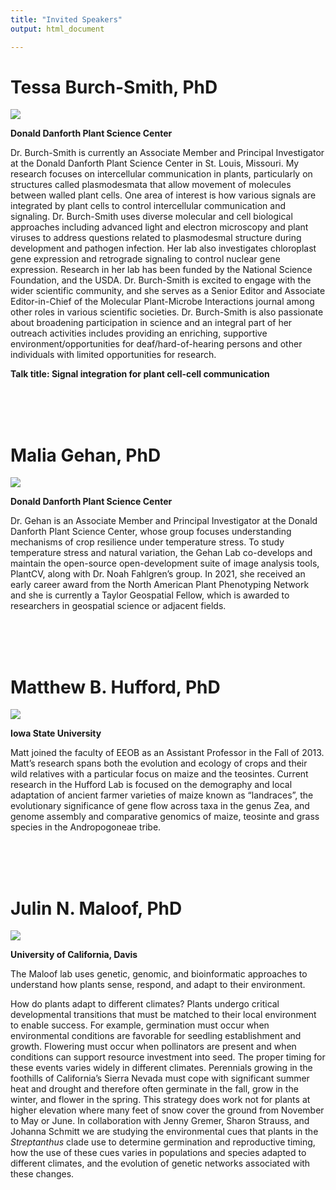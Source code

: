 ```yaml
---
title: "Invited Speakers"
output: html_document

---
```


# Tessa Burch-Smith, PhD

![](../figs25/TBS350x350.jpg)

**Donald Danforth Plant Science Center**

Dr. Burch-Smith is currently an Associate Member and Principal Investigator at the Donald Danforth Plant Science Center in St. Louis, Missouri. My research focuses on intercellular communication in plants, particularly on structures called plasmodesmata that allow movement of molecules between walled plant cells. One area of interest is how various signals are integrated by plant cells to control intercellular communication and signaling. Dr. Burch-Smith uses diverse molecular and cell biological approaches including advanced light and electron microscopy and plant viruses to address questions related to plasmodesmal structure during development and pathogen infection. Her lab also investigates chloroplast gene expression and retrograde signaling to control nuclear gene expression. Research in her lab has been funded by the National Science Foundation, and the USDA.  Dr. Burch-Smith is excited to engage with the wider scientific community, and she serves as a Senior Editor and Associate Editor-in-Chief of the Molecular Plant-Microbe Interactions journal among other roles in various scientific societies.  Dr. Burch-Smith is also passionate about broadening participation in science and an integral part of her outreach activities includes providing an enriching, supportive environment/opportunities for deaf/hard-of-hearing persons and other individuals with limited opportunities for research.

**Talk title: Signal integration for plant cell-cell communication**

<br /><br /><br />

# Malia Gehan, PhD

![](../figs25/MG350x350.jpg)

**Donald Danforth Plant Science Center**

Dr. Gehan is an Associate Member and Principal Investigator at the Donald Danforth Plant Science Center, whose group focuses understanding mechanisms of crop resilience under temperature stress. To study temperature stress and natural variation, the Gehan Lab co-develops and maintain the open-source open-development suite of image analysis tools, PlantCV, along with Dr. Noah Fahlgren’s group. In 2021, she received an early career award from the North American Plant Phenotyping Network and she is currently a Taylor Geospatial Fellow, which is awarded to researchers in geospatial science or adjacent fields.

<br /><br /><br />

# Matthew B. Hufford, PhD

![](../figs25/MBH350x350.jpg)

**Iowa State University**

Matt joined the faculty of EEOB as an Assistant Professor in the Fall of 2013. Matt's research spans both the evolution and ecology of crops and their wild relatives with a particular focus on maize and the teosintes. Current research in the Hufford Lab is focused on the demography and local adaptation of ancient farmer varieties of maize known as "landraces", the evolutionary significance of gene flow across taxa in the genus Zea, and genome assembly and comparative genomics of maize, teosinte and grass species in the Andropogoneae tribe. 

<br /><br /><br />

# Julin N. Maloof, PhD

![](../figs25/JNM350x350.jpg)

**University of California, Davis**

The Maloof lab uses genetic, genomic, and bioinformatic approaches to understand how plants sense, respond, and adapt to their environment.

How do plants adapt to different climates?  Plants undergo critical developmental transitions that must be matched to their local environment to enable success.  For example, germination must occur when environmental conditions are favorable for seedling establishment and growth.  Flowering must occur when pollinators are present and when conditions can support resource investment into seed.  The proper timing for these events varies widely in different climates.  Perennials growing in the foothills of California’s Sierra Nevada must cope with significant summer heat and drought and therefore often germinate in the fall, grow in the winter, and flower in the spring.  This strategy does work not for plants at higher elevation where many feet of snow cover the ground from November to May or June.  In collaboration with Jenny Gremer, Sharon Strauss, and Johanna Schmitt we are studying the environmental cues that plants in the *Streptanthus* clade use to determine germination and reproductive timing, how the use of these cues varies in populations and species adapted to different climates, and the evolution of genetic networks associated with these changes.